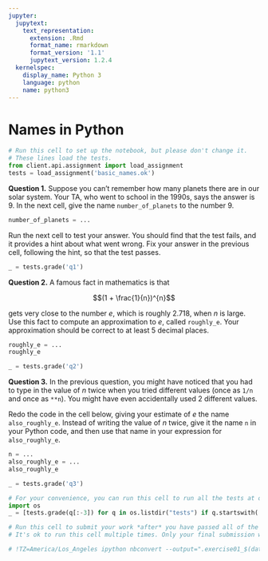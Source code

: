 ```yaml
---
jupyter:
  jupytext:
    text_representation:
      extension: .Rmd
      format_name: rmarkdown
      format_version: '1.1'
      jupytext_version: 1.2.4
  kernelspec:
    display_name: Python 3
    language: python
    name: python3
---
```


# Names in Python

```python
# Run this cell to set up the notebook, but please don't change it.
# These lines load the tests.
from client.api.assignment import load_assignment 
tests = load_assignment('basic_names.ok')
```

**Question 1.** Suppose you can't remember how many planets there are in our solar system.  Your TA, who went to school in the 1990s, says the answer is 9.  In the next cell, give the name `number_of_planets` to the number 9.

```python
number_of_planets = ...
```

Run the next cell to test your answer.  You should find that the test fails, and it provides a hint about what went wrong.  Fix your answer in the previous cell, following the hint, so that the test passes.

```python
_ = tests.grade('q1')
```

**Question 2.** A famous fact in mathematics is that

$$(1 + \frac{1}{n})^{n}$$

gets very close to the number $e$, which is roughly $2.718$, when $n$ is large.  Use this fact to compute an approximation to $e$, called `roughly_e`.  Your approximation should be correct to at least 5 decimal places.

```python
roughly_e = ...
roughly_e
```

```python
_ = tests.grade('q2')
```

**Question 3.** In the previous question, you might have noticed that you had to type in the value of $n$ twice when you tried different values (once as `1/n` and once as `**n`).  You might have even accidentally used 2 different values.

Redo the code in the cell below, giving your estimate of $e$ the name `also_roughly_e`.  Instead of writing the value of $n$ twice, give it the name `n` in your Python code, and then use that name in your expression for `also_roughly_e`.

```python
n = ...
also_roughly_e = ...
also_roughly_e
```

```python
_ = tests.grade('q3')
```

```python
# For your convenience, you can run this cell to run all the tests at once!
import os
_ = [tests.grade(q[:-3]) for q in os.listdir("tests") if q.startswith('q')]
```

```python
# Run this cell to submit your work *after* you have passed all of the test cells.
# It's ok to run this cell multiple times. Only your final submission will be scored.

# !TZ=America/Los_Angeles ipython nbconvert --output=".exercise01_$(date +%m%d_%H%M)_submission.html" exercise01.ipynb
```
